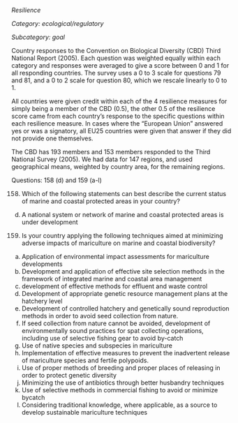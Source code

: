 *Resilience*

*Category: ecological/regulatory*

*Subcategory: goal*

Country responses to the Convention on Biological Diversity (CBD) Third National Report (2005). Each
question was weighted equally within each category and responses were averaged to give a score between 0 and 1 for all responding countries. The survey uses a 0 to 3 scale for questions 79 and 81, and a 0 to 2 scale for question 80, which we rescale linearly to 0 to 1.

All countries were given credit within each of the 4 resilience measures for simply being a member of the CBD (0.5), the other 0.5 of the resilience score came from each country’s response to the specific questions within each resilience measure. In cases where the "European Union" answered yes or was a signatory, all EU25 countries were given that answer if they did not provide one themselves. 

The CBD has 193 members and 153 members responded to the Third National Survey (2005). We had data for 147
regions, and used geographical means, weighted by country area, for the remaining regions. 

Questions: 158 (d) and 159 (a-l)

158. Which of the following statements can best describe the current status of marine and coastal protected areas in your country?
d) A national system or network of marine and coastal protected areas is under
development

159. Is your country applying the following techniques aimed at minimizing adverse impacts of mariculture on marine and coastal biodiversity?
a) Application of environmental impact assessments for mariculture developments
b) Development and application of effective site selection methods in the framework of integrated marine and coastal area management
c) development of effective methods for effluent and waste control
d) Development of appropriate genetic resource management plans at the hatchery level
e) Development of controlled hatchery and genetically sound reproduction methods in order to avoid seed collection from nature.
f) If seed collection from nature cannot be avoided, development of environmentally sound practices for spat collecting operations, including use of selective fishing gear to avoid by-catch
g) Use of native species and subspecies in mariculture
h) Implementation of effective measures to prevent the inadvertent release of mariculture species and fertile polypoids.
i) Use of proper methods of breeding and proper places of releasing in order to protect genetic diversity
j) Minimizing the use of antibiotics through better husbandry techniques
k) Use of selective methods in commercial fishing to avoid or minimize bycatch
l) Considering traditional knowledge, where applicable, as a source to develop sustainable mariculture techniques